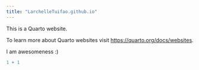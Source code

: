 ```yaml
---
title: "LarchelleTuifao.github.io"
---
```


This is a Quarto website.

To learn more about Quarto websites visit <https://quarto.org/docs/websites>.

I am awesomeness :)

```r
1 + 1
```
